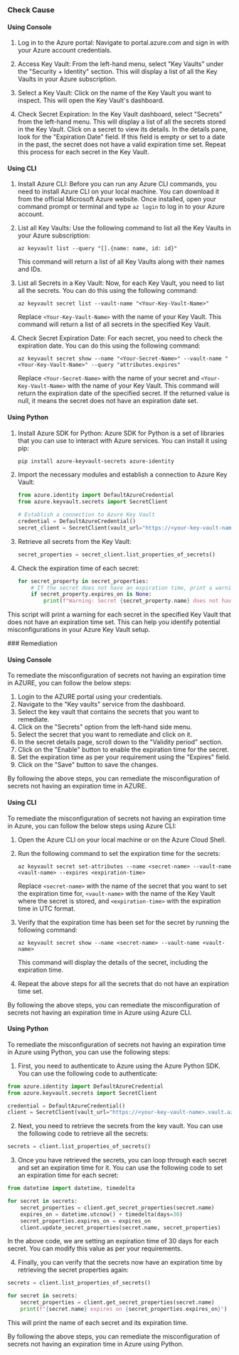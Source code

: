 

<Tabs><Tab title='Cause'>
### Check Cause

#### Using Console

1. Log in to the Azure portal: Navigate to portal.azure.com and sign in with your Azure account credentials.

2. Access Key Vault: From the left-hand menu, select "Key Vaults" under the "Security + Identity" section. This will display a list of all the Key Vaults in your Azure subscription.

3. Select a Key Vault: Click on the name of the Key Vault you want to inspect. This will open the Key Vault's dashboard.

4. Check Secret Expiration: In the Key Vault dashboard, select "Secrets" from the left-hand menu. This will display a list of all the secrets stored in the Key Vault. Click on a secret to view its details. In the details pane, look for the "Expiration Date" field. If this field is empty or set to a date in the past, the secret does not have a valid expiration time set. Repeat this process for each secret in the Key Vault.

#### Using CLI

1. Install Azure CLI: Before you can run any Azure CLI commands, you need to install Azure CLI on your local machine. You can download it from the official Microsoft Azure website. Once installed, open your command prompt or terminal and type `az login` to log in to your Azure account.

2. List all Key Vaults: Use the following command to list all the Key Vaults in your Azure subscription:

    ```
    az keyvault list --query "[].{name: name, id: id}"
    ```
   This command will return a list of all Key Vaults along with their names and IDs.

3. List all Secrets in a Key Vault: Now, for each Key Vault, you need to list all the secrets. You can do this using the following command:

    ```
    az keyvault secret list --vault-name "<Your-Key-Vault-Name>"
    ```
   Replace `<Your-Key-Vault-Name>` with the name of your Key Vault. This command will return a list of all secrets in the specified Key Vault.

4. Check Secret Expiration Date: For each secret, you need to check the expiration date. You can do this using the following command:

    ```
    az keyvault secret show --name "<Your-Secret-Name>" --vault-name "<Your-Key-Vault-Name>" --query "attributes.expires"
    ```
   Replace `<Your-Secret-Name>` with the name of your secret and `<Your-Key-Vault-Name>` with the name of your Key Vault. This command will return the expiration date of the specified secret. If the returned value is null, it means the secret does not have an expiration date set.

#### Using Python

1. Install Azure SDK for Python: Azure SDK for Python is a set of libraries that you can use to interact with Azure services. You can install it using pip:

   ```bash
   pip install azure-keyvault-secrets azure-identity
   ```

2. Import the necessary modules and establish a connection to Azure Key Vault:

   ```python
   from azure.identity import DefaultAzureCredential
   from azure.keyvault.secrets import SecretClient

   # Establish a connection to Azure Key Vault
   credential = DefaultAzureCredential()
   secret_client = SecretClient(vault_url="https://<your-key-vault-name>.vault.azure.net/", credential=credential)
   ```

3. Retrieve all secrets from the Key Vault:

   ```python
   secret_properties = secret_client.list_properties_of_secrets()
   ```

4. Check the expiration time of each secret:

   ```python
   for secret_property in secret_properties:
       # If the secret does not have an expiration time, print a warning
       if secret_property.expires_on is None:
           print(f"Warning: Secret {secret_property.name} does not have an expiration time.")
   ```

This script will print a warning for each secret in the specified Key Vault that does not have an expiration time set. This can help you identify potential misconfigurations in your Azure Key Vault setup.

</Tab>

<Tab title='Remediation'>
### Remediation

#### Using Console

To remediate the misconfiguration of secrets not having an expiration time in AZURE, you can follow the below steps:

1. Login to the AZURE portal using your credentials.
2. Navigate to the "Key vaults" service from the dashboard.
3. Select the key vault that contains the secrets that you want to remediate.
4. Click on the "Secrets" option from the left-hand side menu.
5. Select the secret that you want to remediate and click on it.
6. In the secret details page, scroll down to the "Validity period" section.
7. Click on the "Enable" button to enable the expiration time for the secret.
8. Set the expiration time as per your requirement using the "Expires" field.
9. Click on the "Save" button to save the changes.

By following the above steps, you can remediate the misconfiguration of secrets not having an expiration time in AZURE.

#### Using CLI

To remediate the misconfiguration of secrets not having an expiration time in Azure, you can follow the below steps using Azure CLI:

1. Open the Azure CLI on your local machine or on the Azure Cloud Shell.

2. Run the following command to set the expiration time for the secrets:

   ```
   az keyvault secret set-attributes --name <secret-name> --vault-name <vault-name> --expires <expiration-time>
   ```

   Replace `<secret-name>` with the name of the secret that you want to set the expiration time for, `<vault-name>` with the name of the Key Vault where the secret is stored, and `<expiration-time>` with the expiration time in UTC format.

3. Verify that the expiration time has been set for the secret by running the following command:

   ```
   az keyvault secret show --name <secret-name> --vault-name <vault-name>
   ```

   This command will display the details of the secret, including the expiration time.

4. Repeat the above steps for all the secrets that do not have an expiration time set.

By following the above steps, you can remediate the misconfiguration of secrets not having an expiration time in Azure using Azure CLI.

#### Using Python

To remediate the misconfiguration of secrets not having an expiration time in Azure using Python, you can use the following steps:

1. First, you need to authenticate to Azure using the Azure Python SDK. You can use the following code to authenticate:

```python
from azure.identity import DefaultAzureCredential
from azure.keyvault.secrets import SecretClient

credential = DefaultAzureCredential()
client = SecretClient(vault_url="https://<your-key-vault-name>.vault.azure.net/", credential=credential)
```

2. Next, you need to retrieve the secrets from the key vault. You can use the following code to retrieve all the secrets:

```python
secrets = client.list_properties_of_secrets()
```

3. Once you have retrieved the secrets, you can loop through each secret and set an expiration time for it. You can use the following code to set an expiration time for each secret:

```python
from datetime import datetime, timedelta

for secret in secrets:
    secret_properties = client.get_secret_properties(secret.name)
    expires_on = datetime.utcnow() + timedelta(days=30)
    secret_properties.expires_on = expires_on
    client.update_secret_properties(secret.name, secret_properties)
```

In the above code, we are setting an expiration time of 30 days for each secret. You can modify this value as per your requirements.

4. Finally, you can verify that the secrets now have an expiration time by retrieving the secret properties again:

```python
secrets = client.list_properties_of_secrets()

for secret in secrets:
    secret_properties = client.get_secret_properties(secret.name)
    print(f"{secret.name} expires on {secret_properties.expires_on}")
```

This will print the name of each secret and its expiration time.

By following the above steps, you can remediate the misconfiguration of secrets not having an expiration time in Azure using Python.


</Tab>
</Tabs>